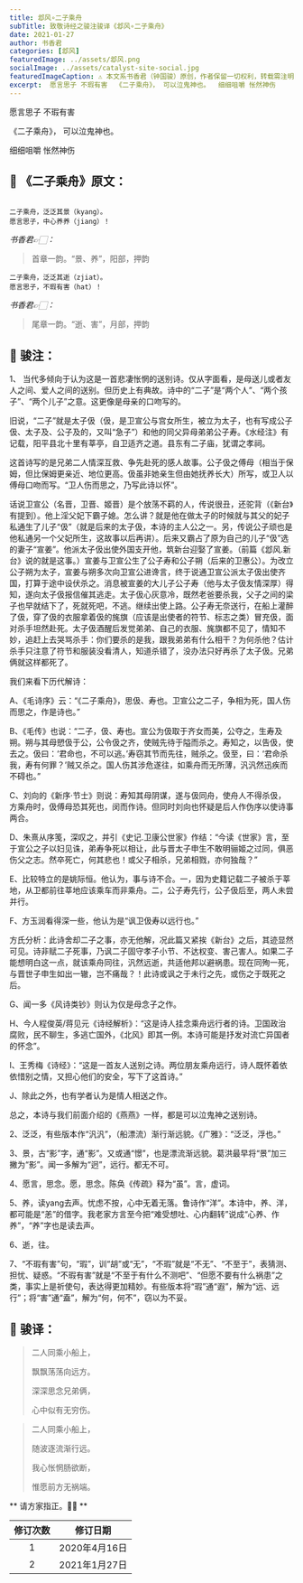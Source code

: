 ```yaml
---
title: 邶风∘二子乘舟
subTitle: 致敬诗经之骏注骏译《邶风∘二子乘舟》 
date: 2021-01-27 
author: 书香君
categories: [邶风]
featuredImage: ../assets/邶风.png
socialImage: ../assets/catalyst-site-social.jpg
featuredImageCaption: ⚠️️ 本文系书香君（钟国骏）原创，作者保留一切权利，转载需注明出处。
excerpt:  愿言思子 不瑕有害  《二子乘舟》， 可以泣鬼神也。  细细咀嚼 怅然神伤   
---
```


愿言思子
不瑕有害

《二子乘舟》，
可以泣鬼神也。

细细咀嚼
怅然神伤

## 🌼 《二子乘舟》原文：
```

二子乘舟，泛泛其景（kyang）。
愿言思子，中心养养（jiang）！

```
*书香君👉🏻：* 

> 首章一韵。“景、养”，阳部，押韵

```
二子乘舟，泛泛其逝（zjiat）。
愿言思子，不瑕有害（hat）！

```
*书香君👉🏻：* 

> 尾章一韵。“逝、害”，月部，押韵

## 🍁️ 骏注：

1、 当代多倾向于认为这是一首悲凄怅惘的送别诗。仅从字面看，是母送儿或者友人之间、爱人之间的送别。但历史上有典故。诗中的“二子”是“两个人”、“两个孩子”、“两个儿子”之意。这更像是母亲的口吻写的。

旧说，“二子”就是太子伋（伋，是卫宣公与宫女所生，被立为太子，也有写成公子伋、太子及、公子及的，又叫“急子”）和他的同父异母弟弟公子寿。《水经注》有记载，阳平县北十里有莘亭，自卫适齐之道。县东有二子庙，犹谓之孝祠。

这首诗写的是兄弟二人情深互救、争先赴死的感人故事。公子伋之傅母（相当于保姆，但比保姆更亲近、地位更高。伋虽非她亲生但由她抚养长大）所写，或卫人以傅母口吻而写。“卫人伤而思之，乃写此诗以怀”。

话说卫宣公（名晋，卫晋、姬晋）是个放荡不羁的人，传说很丑，还驼背（《新台》有提到）。他上淫父妃下霸子媳。怎么讲？就是他在做太子的时候就与其父的妃子私通生了儿子“伋”（就是后来的太子伋，本诗的主人公之一。另，传说公子顽也是他私通另一个父妃所生，这故事以后再讲）。后来又霸占了原为自己的儿子“伋”选的妻子“宣姜”。他派太子伋出使外国支开他，筑新台迎娶了宣姜。（前篇《邶风.新台》说的就是这事。）宣姜与卫宣公生了公子寿和公子朔（后来的卫惠公）。为改立公子朔为太子，宣姜与朔多次向卫宣公进谗言，终于说通卫宣公派太子伋出使齐国，打算于途中设伏杀之。消息被宣姜的大儿子公子寿（他与太子伋友情深厚）得知，遂向太子伋报信催其逃走。太子伋心灰意冷，既然老爸要杀我，父子之间的梁子也早就结下了，死就死吧，不逃。继续出使上路。公子寿无奈送行，在船上灌醉了伋，穿了伋的衣服拿着伋的旄旗（应该是出使者的符节、标志之类）冒充伋，面对杀手坦然赴死。太子伋酒醒后发觉弟弟、自己的衣服、旄旗都不见了，情知不妙，追赶上去哭骂杀手：你们要杀的是我，跟我弟弟有什么相干？为何杀他？估计杀手只注意了符节和服装没看清人，知道杀错了，没办法只好再杀了太子伋。兄弟俩就这样都死了。

我们来看下历代解诗：

A、《毛诗序》云：“《二子乘舟》，思伋、寿也。卫宣公之二子，争相为死，国人伤而思之，作是诗也。”

B、《毛传》也说：“二子，伋、寿也。宣公为伋取于齐女而美，公夺之，生寿及朔。朔与其母愬伋于公，公令伋之齐，使贼先待于隘而杀之。寿知之，以告伋，使去之。伋曰：‘君命也，不可以逃。’寿窃其节而先往，贼杀之。伋至，曰：‘君命杀我，寿有何罪？’贼又杀之。国人伤其涉危遂往，如乘舟而无所薄，汎汎然迅疾而不碍也。”

C、刘向的《新序·节士》则说：寿知其母阴谋，遂与伋同舟，使舟人不得杀伋，方乘舟时，伋傅母恐其死也，闵而作诗。但同时刘向也怀疑是后人作伪序以使诗事两合。

D、朱熹从序笺，深叹之，并引《史记.卫康公世家》作结：“今读《世家》言，至于宣公之子以妇见诛，弟寿争死以相让，此与晋太子申生不敢明骊姬之过同，俱恶伤父之志。然卒死亡，何其悲也！或父子相杀，兄弟相戮，亦何独哉？”

E、比较特立的是姚际恒。他认为，事与诗不合。一，因为史籍记载二子被杀于莘地，从卫都前往莘地应该乘车而非乘舟。二，公子寿先行，公子伋后至，两人未尝并行。

F、方玉润看得深一些，他认为是“讽卫伋寿以远行也。”

方氏分析：此诗舍却二子之事，亦无他解，况此篇又紧挨《新台》之后，其迹显然可见。诗非赋二子死事，乃讽二子固守孝子小节、不达权变、害己害人。如果二子能想明白这一点，就该乘舟同往，汎然远逝，共适他邦以避祸患。现在同殉一死，与晋世子申生如出一辙，岂不痛哉？！此诗或讽之于未行之先，或伤之于既死之后。

G、闻一多《风诗类钞》则认为仅是母念子之作。

H、今人程俊英/蒋见元《诗经解析》：“这是诗人挂念乘舟远行者的诗。卫国政治腐败，民不聊生，多逃亡国外，《北风》即其一例。本诗可能是抒发对流亡异国者的怀念”。

I、王秀梅《诗经》：“这是一首友人送别之诗。两位朋友乘舟远行，诗人既怀着依依惜别之情，又担心他们的安全，写下了这首诗。”

J、除此之外，也有学者认为是情人相送之作。

总之，本诗与我们前面介绍的《燕燕》一样，都是可以泣鬼神之送别诗。

2、泛泛，有些版本作“汎汎”，（船漂流）渐行渐远貌。《广雅》：“泛泛，浮也。”

3、景，古“影”字，通“影”。又或通“憬”，也是漂流渐远貌。葛洪最早将“景”加三撇为“影”。闻一多解为“迥”，远行。都无不可。

4、愿言，思念。愿，思念。陈奂《传疏》释为“虽”。言，虚词。

5、养，读yang去声。忧虑不按，心中无着无落。鲁诗作“洋”。本诗中，养、洋，都可能是“恙”的借字。我老家方言至今把“难受想吐、心内翻转”说成“心养、作养”，“养”字也是读去声。

6、逝，往。

7、“不瑕有害”句，“瑕”，训“胡”或“无”，“不瑕”就是“不无”、“不至于”，表猜测、担忧、疑惑。“不瑕有害”就是“不至于有什么不测吧”、“但愿不要有什么祸患”之类，事实上是祈使句，表达得更加精妙。有些版本将“瑕”通“遐”，解为“远、远行”；将“害”通“盍”，解为“何，何不”，窃以为不妥。

## 🍁️ 骏译：

> 二人同乘小船上，
> 
> 飘飘荡荡向远方。
> 
> 深深思念兄弟俩，
> 
> 心中似有无穷伤。

> 二人同乘小船上，
> 
> 随波逐流渐行远。
> 
> 我心怅惘肠欲断，
> 
> 惟愿前方无祸端。

** 请方家指正。🙏🏻 **

| 修订次数      | 修订日期 | 
|   :----: |    :----:   | 
| 1    | 2020年4月16日       | 
| 2    | 2021年1月27日       | 
